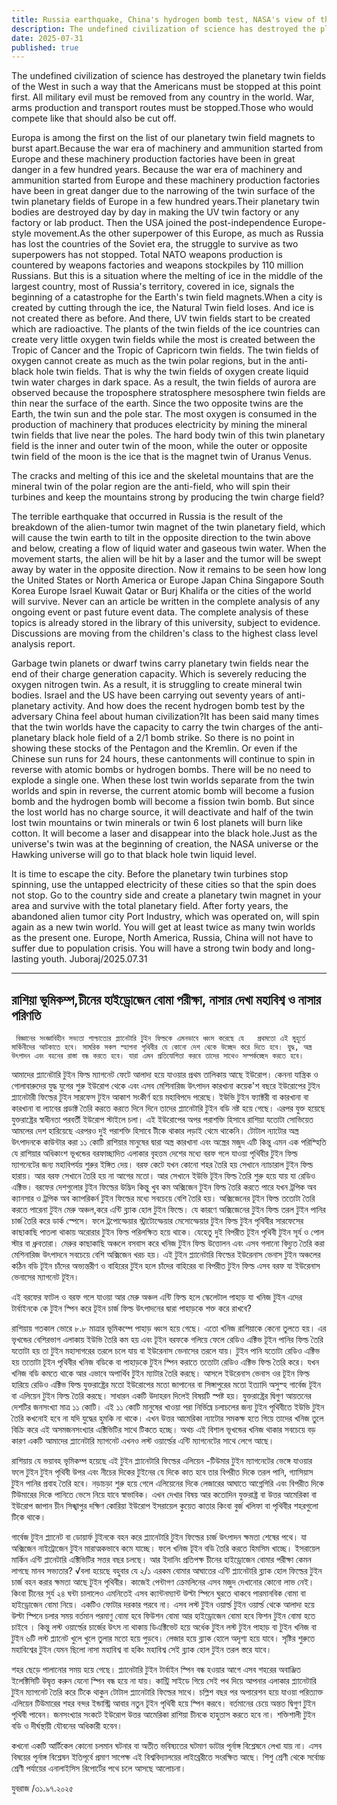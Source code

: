 ```yaml
---
title: Russia earthquake, China's hydrogen bomb test, NASA's view of the universe and NASA's consequences
description: The undefined civilization of science has destroyed the planetary twin fields of the West in such a way that the Americans must be stopped at this point first. All military evil must be removed from any country in the world. War, arms production and transport routes must be stopped.Those who would compete like that should also be cut off.  
date: 2025-07-31
published: true
---
```


The undefined civilization of science has destroyed the planetary twin fields of the West in such a way that the Americans must be stopped at this point first. All military evil must be removed from any country in the world. War, arms production and transport routes must be stopped.Those who would compete like that should also be cut off.  

Europa is among the first on the list of our planetary twin field magnets to burst apart.Because the war era of machinery and ammunition started from Europe and these machinery production factories have been in great danger in a few hundred years.
Because the war era of machinery and ammunition started from Europe and these machinery production factories have been in great danger due to the narrowing of the twin surface of the twin planetary fields of Europe in a few hundred years.Their planetary twin bodies are destroyed day by day in making the UV twin factory or any factory or lab product. Then the USA joined the post-independence Europe-style movement.As the other superpower of this Europe, as much as Russia has lost the countries of the Soviet era, the struggle to survive as two superpowers has not stopped.
Total NATO weapons production is countered by weapons factories and weapons stockpiles by 110 million Russians. But this is a situation where the melting of ice in the middle of the largest country, most of Russia's territory, covered in ice, signals the beginning of a catastrophe for the Earth's twin field magnets.When a city is created by cutting through the ice, the Natural Twin field loses. And ice is not created there as before. And there, UV twin fields start to be created which are radioactive. The plants of the twin fields of the ice countries can create very little oxygen twin fields while the most is created between the Tropic of Cancer and the Tropic of Capricorn twin fields. The twin fields of oxygen cannot create as much as the twin polar regions, but in the anti-black hole twin fields. That is why the twin fields of oxygen create liquid twin water charges in dark space. As a result, the twin fields of aurora are observed because the troposphere stratosphere mesosphere twin fields are thin near the surface of the earth. Since the two opposite twins are the Earth, the twin sun and the pole star.
The most oxygen is consumed in the production of machinery that produces electricity by mining the mineral twin fields that live near the poles. The hard body twin of this twin planetary field is the inner and outer twin of the moon, while the outer or opposite twin field of the moon is the ice that is the magnet twin of Uranus Venus.

The cracks and melting of this ice and the skeletal mountains that are the mineral twin of the polar region are the anti-field, who will spin their turbines and keep the mountains strong by producing the twin charge field?

The terrible earthquake that occurred in Russia is the result of the breakdown of the alien-tumor twin magnet of the twin planetary field, which will cause the twin earth to tilt in the opposite direction to the twin above and below, creating a flow of liquid water and gaseous twin water. When the movement starts, the alien will be hit by a laser and the tumor will be swept away by water in the opposite direction. Now it remains to be seen how long the United States or North America or Europe Japan China Singapore South Korea Europe Israel Kuwait Qatar or Burj Khalifa or the cities of the world will survive.
Never can an article be written in the complete analysis of any ongoing event or past future event data. The complete analysis of these topics is already stored in the library of this university, subject to evidence.
Discussions are moving from the children's class to the highest class level analysis report.

Garbage twin planets or dwarf twins carry planetary twin fields near the end of their charge generation capacity. Which is severely reducing the oxygen nitrogen twin. As a result, it is struggling to create mineral twin bodies. Israel and the US have been carrying out seventy years of anti-planetary activity. And how does the recent hydrogen bomb test by the adversary China feel about human civilization?It has been said many times that the twin worlds have the capacity to carry the twin charges of the anti-planetary black hole field of a 2/1 bomb strike. So there is no point in showing these stocks of the Pentagon and the Kremlin. Or even if the Chinese sun runs for 24 hours, these cantonments will continue to spin in reverse with atomic bombs or hydrogen bombs. There will be no need to explode a single one. When these lost twin worlds separate from the twin worlds and spin in reverse, the current atomic bomb will become a fusion bomb and the hydrogen bomb will become a fission twin bomb. But since the lost world has no charge source, it will deactivate and half of the twin lost twin mountains or twin minerals or twin 6 lost planets will burn like cotton. It will become a laser and disappear into the black hole.Just as the universe's twin was at the beginning of creation, the NASA universe or the Hawking universe will go to that black hole twin liquid level.

It is time to escape the city. Before the planetary twin turbines stop spinning, use the untapped electricity of these cities so that the spin does not stop. Go to the country side and create a planetary twin magnet in your area and survive with the total planetary field. After forty years, the abandoned alien tumor city Port Industry, which was operated on, will spin again as a new twin world. You will get at least twice as many twin worlds as the present one. Europe, North America, Russia, China will not have to suffer due to population crisis. You will have a strong twin body and long-lasting youth.
Juboraj/2025.07.31

---

## রাশিয়া ভূমিকম্প,চীনের হাইড্রোজেন বোমা পরীক্ষা, নাসার দেখা মহাবিশ্ব ও নাসার পরিণতি

     বিজ্ঞানের সংজ্ঞাবিহীন সভ‍্যতা পাশ্চাত্যের প্ল‍্যানেটারি টুইন ফিল্ডকে এমনভাবে ধ্বংস করেছে যে   প্রথমতো এই মুহুর্তে মার্কিনীদের আটকাতে হবে। সামরিক সকল স্হাপনা পৃথিবীর যে কোনো দেশ থেকে উচ্ছেদ করে দিতে হবে। যুদ্ধ, অস্ত্র উৎপাদন এবং বহনের রাস্তা বন্ধ করতে হবে। যারা এমন প্রতিযোগিতা করবে তাদের সাথেও সম্পর্কচ্ছেদ করতে হবে।  

আমাদের প্ল‍্যানেটারি টুইন ফিল্ড ম‍্যাগনেট ফেটে আলাদা হয়ে যাওয়ার প্রথম তালিকায় আছে ইউরোপ। কেননা যান্ত্রিক ও গোলাবারুদের যুদ্ধ যুগের শুরু ইউরোপ থেকে এবং এসব মেশিনারিজ উৎপাদন কারখানা কয়েক'শ বছরে ইউরোপের টুইন প্ল‍্যানেটারী ফিল্ডের টুইন সারফেস টুইন আকাশ সংকীর্ণ হয়ে মহাবিপদে পরেছে। ইউভি টুইন ফ‍্যাক্টরী বা কারখানা বা কারখানা  বা ল‍্যাবের প্রডাক্ট তৈরি করতে করতে দিনে দিনে তাদের প্ল‍্যানেটারি টুইন বডি নষ্ট হয়ে গেছে। এরপর যুক্ত হয়েছে যুক্তরাষ্ট্রের স্বাধীনতা পরবর্তী ইউরোপ স্টাইলে চলা। এই ইউরোপের অপর পরাশক্তি হিসাবে রাশিয়া যতোটা সোভিয়েত আমলের দেশ হারিয়েছে এরপরও দুই পরাশক্তি হিসাবে টীকে থাকার লড়াই থেমে থাকেনি। টোটাল ন‍্যাটোর অস্ত্র উৎপাদনকে কাউন্টার করা ১১ কোটি রাশিয়ার মানুষের দ্বারা অস্ত্র কারখানা এবং অস্ত্রের মজুদ এটি কিন্তু এমন এক পরিস্হিতি যে রাশিয়ার অধিকাংশ ভূখন্ডের বরফাচ্ছাদিত এলাকার বৃহত্তম দেশের মধ‍্যে বরফ গলে যাওয়া পৃথিবীর টুইন ফিল্ড ম‍্যাগনেটের জন‍্য মহাবিপর্যয় শুরুর ইঙ্গিত দেয়। বরফ কেটে যখন কোনো শহর তৈরি হয় সেখানে ন‍্যাচারাল টুইন ফিল্ড হারায়। আর বরফ সেখানে তৈরি হয় না আগের মতো। আর সেখানে ইউভি টূইন ফিল্ড তৈরি শুরু হয়ে যায় যা রেডিও এক্টিভ। বরফের দেশগুলোর টুইন ফিল্ডের উদ্ভিদ কিন্তু খুব কম অক্সিজেন টুইন ফিল্ড তৈরি করতে পারে যখন ট্রপিক অব ক‍্যানসার ও ট্রপিক অব ক‍্যাপরিকর্ন টুইন ফিল্ডের মধ‍্যে সবচেয়ে বেশি তৈরি হয়। অক্সিজেনের টূইন ফিল্ড ততোটা তৈরি করতে পারেনা টুইন মেরু অঞ্চল,করে এন্টি ব্ল‍্যাক হোল টুইন ফিল্ডে। যে কারণে অক্সিজেনের টুইন  ফিল্ড তরল টুইন পানির চার্জ  তৈরি করে ডার্ক স্পেসে।
ফলে ট্রপোস্ফেয়ার স্ট্রাটোস্ফেয়ার মেসোস্ফেয়ার টুইন ফিল্ড টুইন পৃথিবীর সারফেসের কাছাকাছি পাতলা থাকায় অরোরার টুইন ফিল্ড পরিলক্ষিত হয়ে থাকে। যেহেতু দুই বিপরীত টূইন পৃথিবী টুইন সূর্য ও পোল স্টার বা ধ্রুবতারা। মেরুর কাছাকাছি অঞ্চলে বসবাস করে খনিজ টুইন ফিল্ড উত্তোলন এবং এসব গলানো বিদ‍্যুত তৈরি করা মেশিনারিজ উৎপাদনে সবচেয়ে বেশি অক্সিজেন খরচ হয়। এই টুইন প্ল‍্যানেটারি ফিল্ডের ইউরেনাস ভেনাস টুইন অঞ্চলের কঠিন বডি টূইন চাঁদের অভ‍্যন্তরীণ ও বাহিরের টুইন হলে চাঁদের বাহিরের বা বিপরীত টুইন ফিল্ড এসব বরফ যা ইউরেনাস ভেনাসের ম‍্যাগনেট টূইন।

এই বরফের ফাটল ও বরফ গলে যাওয়া আর  মেরু অঞ্চল এন্টি ফিল্ড হলে স্কেলেটাল পাহাড় যা খনিজ টুইন এদের টার্বাইনকে কে টুইন স্পিন করে টূইন চার্জ ফিল্ড উৎপাদনের দ্বারা  পাহাড়কে শক্ত করে রাখবে?

রাশিয়ায় গতকাল ভোরে ৮.৮ মাত্রার ভূমিকম্পে পাহাড় ধ্বংস হয়ে গেছে। এতো খনিজ রাশিয়াকে কেনো তুলতে হয়। এর ভৃখন্ডের বেশিরভাগ এলাকায় ইউভি তৈরি কম হয় এবং টূইন বরফকে গলিয়ে ফেলে রেডিও এক্টিভ টূইন পানির ফিল্ড তৈরি যতোটা হয় তা টুইন মহাসাগরের তরলে চলে যায় বা ইউরেনাস ভেনাসের তরলে যায়। টুইন পানি যতোটা রেডিও এক্টিভ হয় ততোটা টূইন পৃথিবীর খনিজ বডিকে বা পাহাড়কে  টুইন স্পিন করাতে ততোটা রেডিও এক্টিভ ফিল্ড তৈরি করে। যখন খনিজ বডি কমতে থাকে আর এভাবে অপার্থিব টুইন ম‍্যাটার তৈরি করছে। আসলে ইউরেনাস ভেনাস ওর টূইন ফিল্ড হারিয়ে রেডিও এক্টিভ ফিল্ড যুক্তরাষ্ট্রের মতো ইউরোপের মতো জাপানের বা সিঙ্গাপুরের মতো ইত‍্যাদি অসুস্হ গার্বেজ টূইন বা এলিয়েন টুইন ফিল্ড তৈরি করছে।
সাধারন একটি উদাহরন দিলেই বিষয়টি স্পষ্ট হয়। যুক্তরাষ্ট্রের দ্বিগুণ আয়তনের দেশটির জনসংখ্যা মাত্র ১১ কোটি। এই ১১ কোটি মানুষের খাওয়া পরা নির্ভিঘ্নে চলাচলের জন‍্য টুইন পৃথিবীতে ইউভি টুইন তৈরি কখনোই হবে না যদি যুদ্ধের হুমকি না থাকে। এখন উত্তর আমেরিকা ন‍্যাটোর সমকক্ষ হতে গিয়ে তাদের খনিজ তুলে বিক্রি করে এই অসমজনসংখ‍্যার এক্টিভিটির সাথে টিকতে হচ্ছে। অথচ এই বিশাল ভূখন্ডের খনিজ থাকার সবচেয়ে বড় কারণ একটি আমাদের প্ল‍্যানেটারি ম‍্যাগনেট এখনও লস্ট ওয়ার্ল্ডের এন্টি ম‍্যাগনেটের সাথে লেগে আছে।

রাশিয়ায় যে ভয়াবহ ভৃমিকম্প হয়েছে এই টুইন প্ল‍্যানেটারি ফিল্ডের এলিয়েন -টিউমার টুইন ম‍্যাগনেটের ভেঙ্গে যাওয়ার ফলে টুইন টুইন পৃথিবী উপর এবং নীচের দিকের টুইনের যে দিকে কাত হবে তার বিপরীত দিকে তরল পানি, গ‍্যাসিয়াস টুইন পানির প্রবাহ তৈরি হবে। নড়াচড়া শুরু হয়ে গেলে এলিয়েনের দিকে লেজারের আঘাতে আগ্নেগিরি এবং বিপরীত দিকে টিউমারের দিকে পানিতে ভেসে নিয়ে যাবে স্বাভাবিক। এখন দেখার বিষয় আর কতোদিন যুক্তরাষ্ট্র বা উত্তর আমেরিকা বা ইউরোপ জাপান চীন সিঙ্খাপুর দক্ষিণ কোরিয়া ইউরোপ ইসরায়েল কুয়েত কাতার কিংবা বুর্জ খলিফা বা পৃথিবীর শহরগুলো টিকে থাকে।

গার্বেজ টুইন প্ল‍্যানেট বা ডোয়ার্ফ টুইনকে বহন করে প্ল‍্যানেটারি  টুইন ফিল্ডের চার্জ উৎপাদন ক্ষমতা শেষের পথে। যা অক্সিজেন নাইট্রোজেন টুইন মারাত্মকভাবে কমে যাচ্ছে। ফলে খনিজ টূইন বডি তৈরি করতে হিমসিম খাচ্ছে। ইসরায়েল মার্কিন এন্টি প্লানেটারি এক্টিভিটির সত্তর বছর চলছে। আর ইদানিং প্রতিপক্ষ চীনের হাইড্রোজেন বোমার পরীক্ষা কেমন লাগছে মানব সভ‍্যতার? √বলা হয়েছে বহুবার যে ২/১ এরকম বোমার আঘাতের এন্টি প্ল‍্যানেটারি ব্ল‍্যাক হোল ফিল্ডের টুইন চার্জ বহন করার ক্ষমতা আছে টুইন পৃথিবীর। কাজেই পেন্টাগণ ক্রেমলিনের এসব মজুদ দেখানোর কোনো লাভ নেই। কিংবা চীনের সূর্য ২৪ ঘন্টা চালালেও এমনিতেই এসব ক‍্যান্টনম‍্যান্ট উল্টা স্পিনে ঘুরতে থাকবে পারমানবিক বোমা বা হাইড্রোজেন বোমা নিয়ে। একটিও ফোটার দরকার পরবে না।
এসব লস্ট টুইন ওয়ার্ল্ড টুইন ওয়ার্ল্ড থেকে আলাদা হয়ে উল্টা স্পিনে চলার সময় বর্তমান পরমাণু বোমা হবে ফিউশন বোমা আর হাইড্রোজেন বোমা হবে ফিশন টুইন বোমা হতে চাইবে । কিন্তু লস্ট ওয়ার্ল্ডের চার্জের উৎস না থাকায় ডিএক্টিভেট হয়ে অর্ধেক টুইন লস্ট টুইন   পাহাড় বা টুইন খনিজ বা টুইন ৬টি লস্ট প্ল‍্যানেট খুলে  খুলে তুলার মতো হয়ে পুড়বে।  লেজার হয়ে ব্ল‍্যাক হোলে অদৃশ‍্য হয়ে যাবে। সৃষ্টির শুরুতে মহাবিশ্বের টুইন যেমন ছিলো নাসা মহাবিশ্ব বা হকিং মহাবিশ্ব সেই  ব্ল‍্যাক হোল টুইন তরল  স্তরে যাবে।

শহর ছেড়ে পালানোর সময় হয়ে গেছে। প্ল‍্যানেটারি টুইন টার্বাইন স্পিন বন্ধ হওয়ার আগে এসব শহরের অবাঞ্জিত ইলেক্টিসিটি  উদ্বৃত্ত করুন যেনো স্পিন বন্ধ হয়ে না যায়। কান্ট্রি সাইডে গিয়ে সেই পথ দিয়ে আপনার এলাকার প্ল‍্যানেটারি টুইন ম‍্যাগনেট তৈরি করে টিকে থাকুন টোটাল প্ল‍্যানেটারি ফিল্ডের সাথে। চল্লিশ বছর পর অপারেশন হয়ে যাওয়া পরিত‍্যাক্ত এলিয়েন টিউমারের শহর বন্দর ইন্ডাস্ট্রি আবার নতুন টূইন পৃথিবী হয়ে স্পিন করবে। বর্তমানের চেয়ে অন্তত দ্বিগুণ টুইন  পৃথিবী পাবেন। জনসংখ‍্যার সংকটে ইউরোপ উত্তর আমেরিকা রাশিয়া চীনকে হাহুতাস করতে হবে না। শক্তিশালী টুইন বডি ও দীর্ঘস্থায়ী যৌবনের অধিকারী হবেন।

কখনো একটি আর্টিকেল কোনো চলমান ঘটনার বা অতীত ভবিষ‍্যতের ঘটমাণ ডাটার পূর্নাঙ্গ বিশ্লেষনে লেখা যায় না। এসব বিষয়ের পূর্নাঙ্গ বিশ্লেষন ইতিপূর্বে প্রমাণ সাপেক্ষ এই বিশ্ববিদ্যালয়ের লাইব্রেরীতে সংরক্ষিত আছে।
শিশু শ্রেণী থেকে সর্বোচ্চ শ্রেণী পর্যায়ের এনালাইসিস রিপোর্টের পথে চলে আসছে আলোচনা।

যুবরাজ /৩১.৯৭.২০২৫
